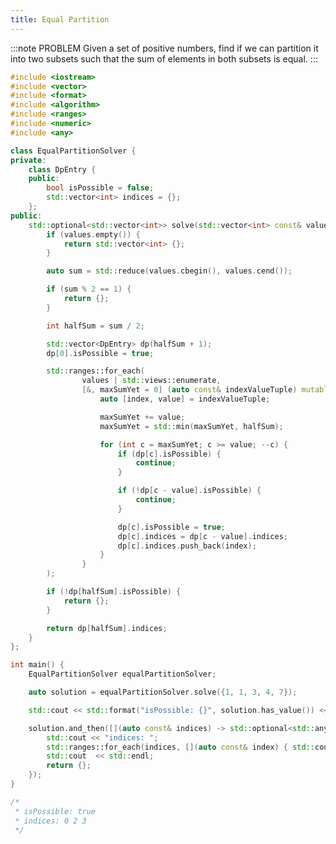 ```yaml
---
title: Equal Partition
---
```


:::note PROBLEM
Given a set of positive numbers, find if we can partition it into two subsets such that the sum of elements in both subsets is equal.
:::

```cpp
#include <iostream>
#include <vector>
#include <format>
#include <algorithm>
#include <ranges>
#include <numeric>
#include <any>

class EqualPartitionSolver {
private:
    class DpEntry {
    public:
        bool isPossible = false;
        std::vector<int> indices = {};
    };
public:
    std::optional<std::vector<int>> solve(std::vector<int> const& values) {
        if (values.empty()) {
            return std::vector<int> {};
        }

        auto sum = std::reduce(values.cbegin(), values.cend());

        if (sum % 2 == 1) {
            return {};
        }

        int halfSum = sum / 2;

        std::vector<DpEntry> dp(halfSum + 1);
        dp[0].isPossible = true;

        std::ranges::for_each(
                values | std::views::enumerate,
                [&, maxSumYet = 0] (auto const& indexValueTuple) mutable {
                    auto [index, value] = indexValueTuple;

                    maxSumYet += value;
                    maxSumYet = std::min(maxSumYet, halfSum);

                    for (int c = maxSumYet; c >= value; --c) {
                        if (dp[c].isPossible) {
                            continue;
                        }

                        if (!dp[c - value].isPossible) {
                            continue;
                        }

                        dp[c].isPossible = true;
                        dp[c].indices = dp[c - value].indices;
                        dp[c].indices.push_back(index);
                    }
                }
        );

        if (!dp[halfSum].isPossible) {
            return {};
        }

        return dp[halfSum].indices;
    }
};

int main() {
    EqualPartitionSolver equalPartitionSolver;

    auto solution = equalPartitionSolver.solve({1, 1, 3, 4, 7});

    std::cout << std::format("isPossible: {}", solution.has_value()) << std::endl;

    solution.and_then([](auto const& indices) -> std::optional<std::any> {
        std::cout << "indices: ";
        std::ranges::for_each(indices, [](auto const& index) { std::cout << std::format("{} ", index); });
        std::cout  << std::endl;
        return {};
    });
}

/*
 * isPossible: true
 * indices: 0 2 3
 */
```
